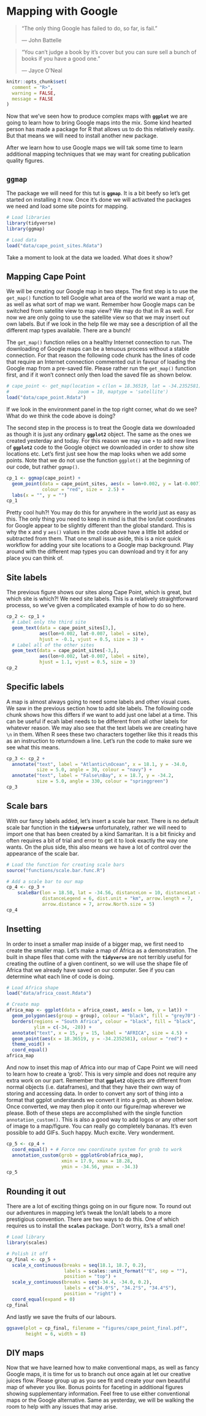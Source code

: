 # Mapping with Google {#mapping_google}
  
> "The only thing Google has failed to do, so far, is fail."
>
> --- John Battelle

> “You can’t judge a book by it’s cover but you can sure sell a bunch of books if you have a good one.”
>
> --- Jayce O’Neal

```r
knitr::opts_chunk$set(
  comment = "R>", 
  warning = FALSE, 
  message = FALSE
)
```

Now that we've seen how to produce complex maps with **`ggplot`** we are going to learn how to bring Google maps into the mix. Some kind hearted person has made a package for R that allows us to do this relatively easily. But that means we will need to install another new package.

After we learn how to use Google maps we will tak some time to learn additional mapping techniques that we may want for creating publication quality figures.

## **`ggmap`**

The package we will need for this tut is **`ggmap`**. It is a bit beefy so let's get started on installing it now. Once it's done we will activated the packages we need and load some site points for mapping.

```r
# Load libraries
library(tidyverse)
library(ggmap)

# Load data
load("data/cape_point_sites.Rdata")
```

Take a moment to look at the data we loaded. What does it show?

## Mapping Cape Point

We will be creating our Google map in two steps. The first step is to use the `get_map()` function to tell Google what area of the world we want a map of, as well as what sort of map we want. Remember how Google maps can be switched from satellite view to map view? We may do that in R as well. For now we are only going to use the satellite view so that we may insert out own labels. But if we look in the help file we may see a description of all the different map types available. There are a bunch!

The `get_map()` function relies on a healthy Internet connection to run. The downloading of Google maps can be a tenuous process without a stable connection. For that reason the following code chunk has the lines of code that require an Internet connection commented out in favour of loading the Google map from a pre-saved file. Please rather run the `get_map()` function first, and if it won't connect only then load the saved file as shown below.

```r
# cape_point <- get_map(location = c(lon = 18.36519, lat = -34.2352581),
#                         zoom = 10, maptype = 'satellite')
load("data/cape_point.Rdata")
```

If we look in the environment panel in the top right corner, what do we see? What do we think the code above is doing?

The second step in the process is to treat the Google data we downloaded as though it is just any ordinary **`ggplot2`** object. The same as the ones we created yesterday and today. For this reason we may use `+` to add new lines of **`ggplot2`** code to the Google object we downloaded in order to show site locations etc. Let's first just see how the map looks when we add some points. Note that we do not use the function `ggplot()` at the beginning of our code, but rather `ggmap()`.

```r
cp_1 <- ggmap(cape_point) +
  geom_point(data = cape_point_sites, aes(x = lon+0.002, y = lat-0.007), 
             colour = "red", size =  2.5) +
  labs(x = "", y = "")
cp_1
```

Pretty cool huh?! You may do this for anywhere in the world just as easy as this. The only thing you need to keep in mind is that the lon/lat coordinates for Google appear to be slightly different than the global standard. This is why the x and y `aes()` values in the code above have a little bit added or subtracted from them. That one small issue aside, this is a  nice quick workflow for adding your site locations to a Google map background. Play around with the different map types you can download and try it for any place you can think of.

## Site labels

The previous figure shows our sites along Cape Point, which is great, but which site is which?! We need site labels. This is a relatively straightforward processs, so we've given a complicated example of how to do so here.

```r
cp_2 <- cp_1 +
  # Label only the third site
  geom_text(data = cape_point_sites[3,], 
            aes(lon+0.002, lat-0.007, label = site),
            hjust = -0.1, vjust = 0.5, size = 3) +
  # Label all of the other sites
  geom_text(data = cape_point_sites[-3,], 
            aes(lon+0.002, lat-0.007, label = site),
            hjust = 1.1, vjust = 0.5, size = 3)
cp_2
```

## Specific labels

A map is almost always going to need some labels and other visual cues. We saw in the previous section how to add site labels. The following code chunk shows how this differs if we want to add just one label at a time. This can be useful if ecah label needs to be different from all other labels for whatever reason. We may also see that the text labels we are creating have `\n` in them. When R sees these two characters together like this it reads this as an instruction to returndown a line. Let's run the code to make sure we see what this means.

```r
cp_3 <- cp_2 +
  annotate("text", label = "Atlantic\nOcean", x = 18.1, y = -34.0, 
           size = 5.0, angle = 30, colour = "navy") +
  annotate("text", label = "False\nBay", x = 18.7, y = -34.2, 
           size = 5.0, angle = 330, colour = "springgreen")
cp_3
```

## Scale bars

With our fancy labels added, let's insert a scale bar next. There is no default scale bar function in the **`tidyverse`** unfortunately, rather we will need to import one that has been created by a kind Samaritan. It is a bit finicky and often requires a bit of trial and error to get it to look exactly the way one wants. On the plus side, this also means we have a lot of control over the appearance of the scale bar.

```r
# Load the function for creating scale bars
source("functions/scale.bar.func.R")

# Add a scale bar to our map
cp_4 <- cp_3 +
    scaleBar(lon = 18.50, lat = -34.56, distanceLon = 10, distanceLat = 4, 
             distanceLegend = 6, dist.unit = "km", arrow.length = 7, 
             arrow.distance = 7, arrow.North.size = 5)
cp_4
```

## Insetting

In order to inset a smaller map inside of a bigger map, we first need to create the smaller map. Let's make a map of Africa as a demonstration. The built in shape files that come with the **`tidyverse`** are not terribly useful for creating the outline of a given continent, so we will use the shape file of Africa that we already have saved on our computer. See if you can determine what each line of code is doing.

```r
# Load Africa shape
load("data/africa_coast.Rdata")

# Create map
africa_map <- ggplot(data = africa_coast, aes(x = lon, y = lat)) +
  geom_polygon(aes(group = group), colour = "black", fill = "grey70") +
  borders(regions = "South Africa", colour = "black", fill = "black",
          ylim = c(-34, -28)) +
  annotate("text", x = 15, y = 15, label = "AFRICA", size = 4.5) +
  geom_point(aes(x = 18.36519, y = -34.2352581), colour = "red") +
  theme_void() +
  coord_equal()
africa_map
```

And now to inset this map of Africa into our map of Cape Point we will need to learn how to create a 'grob'. This is very simple and does not require any extra work on our part. Remember that **`ggplot2`** objects are different from normal objects (i.e. dataframes), and that they have their own way of storing and accessing data. In order to convert any sort of thing into a format that ggplot understands we convert it into a grob, as shown below. Once converted, we may then plop it onto our figure/map wherever we please. Both of these steps are accomplished with the single function `annotation_custom()`. This is also a good way to add logos or any other sort of image to a map/figure. You can really go completely bananas. It's even possible to add GIFs. Such happy. Much excite. Very wonderment.

```r
cp_5 <- cp_4 +
  coord_equal() + # Force new coordinate system for grob to work
  annotation_custom(grob = ggplotGrob(africa_map),
                    xmin = 17.9, xmax = 18.28,
                    ymin = -34.56, ymax = -34.3)
cp_5
```

## Rounding it out

There are a lot of exciting things going on in our figure now. To round out our adventures in mapping let's tweak the lon/alt labels to a more prestigious convention. There are two ways to do this. One of which requires us to install the **`scales`** package. Don't worry, its's a small one!

```r
# Load library
library(scales)

# Polish it off
cp_final <- cp_5 +
  scale_x_continuous(breaks = seq(18.1, 18.7, 0.2),
                     labels = scales::unit_format("°E", sep = ""),
                     position = "top") +
  scale_y_continuous(breaks = seq(-34.4, -34.0, 0.2),
                     labels = c("34.0°S", "34.2°S", "34.4°S"),
                     position = "right") +
  coord_equal(expand = 0)
cp_final
```

And lastly we save the fruits of our labours.

```r
ggsave(plot = cp_final, filename = "figures/cape_point_final.pdf", 
       height = 6, width = 8)
```

## DIY maps

Now that we have learned how to make conventional maps, as well as fancy Google maps, it is time for us to branch out once again at let our creative juices flow. Please group up as you see fit and create your own beautiful map of whever you like. Bonus points for faceting in additional figures showing supplementary information. Feel free to use either conventional maps or the Google alternative. Same as yesterday, we will be walking the room to help with any issues that may arise.
